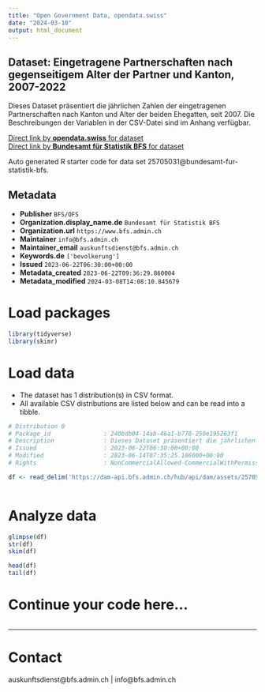 ```yaml
---
title: "Open Government Data, opendata.swiss"
date: "2024-03-10"
output: html_document
---
```


## Dataset: Eingetragene Partnerschaften nach gegenseitigem Alter der Partner und Kanton, 2007-2022

Dieses Dataset präsentiert die jährlichen Zahlen der eingetragenen Partnerschaften nach Kanton und Alter der beiden Ehegatten, seit 2007. Die Beschreibungen der Variablen in der CSV-Datei sind im Anhang verfügbar.

[Direct link by **opendata.swiss** for dataset](https://opendata.swiss/de/dataset/eingetragene-partnerschaften-nach-gegenseitigem-alter-der-partner-und-kanton-2007-2022)<br>
[Direct link by **Bundesamt für Statistik BFS** for dataset](https://www.bfs.admin.ch/asset/de/ts-x-01.06.03.01)

Auto generated R starter code for data set 25705031@bundesamt-fur-statistik-bfs.

## Metadata

- **Publisher** `BFS/OFS`
- **Organization.display_name.de** `Bundesamt für Statistik BFS`
- **Organization.url** `https://www.bfs.admin.ch`
- **Maintainer** `info@bfs.admin.ch`
- **Maintainer_email** `auskunftsdienst@bfs.admin.ch`
- **Keywords.de** `['bevolkerung']`
- **Issued** `2023-06-22T06:30:00+00:00`
- **Metadata_created** `2023-06-22T09:36:29.860004`
- **Metadata_modified** `2024-03-08T14:08:10.845679`


# Load packages

```r

library(tidyverse)
library(skimr)

```

# Load data

-   The dataset has 1 distribution(s) in CSV format.
-   All available CSV distributions are listed below and can be read into a tibble.

```r

# Distribution 0
# Package_id               : 240bdb04-14ab-46a1-b778-250e195263f1
# Description              : Dieses Dataset präsentiert die jährlichen Zahlen der eingetragenen Partnerschaften nach Kanton und Alter der beiden Ehegatten, seit 2007. Die Beschreibungen der Variablen in der CSV-Datei sind im Anhang verfügbar.
# Issued                   : 2023-06-22T06:30:00+00:00
# Modified                 : 2023-06-14T07:35:25.186000+00:00
# Rights                   : NonCommercialAllowed-CommercialWithPermission-ReferenceRequired

df <- read_delim('https://dam-api.bfs.admin.ch/hub/api/dam/assets/25705042/master')



```

# Analyze data

```r

glimpse(df)
str(df)
skim(df)

head(df)
tail(df)

```

# Continue your code here...

```r

```

------------------------------------------------------------------------

# Contact

auskunftsdienst@bfs.admin.ch | info@bfs.admin.ch
